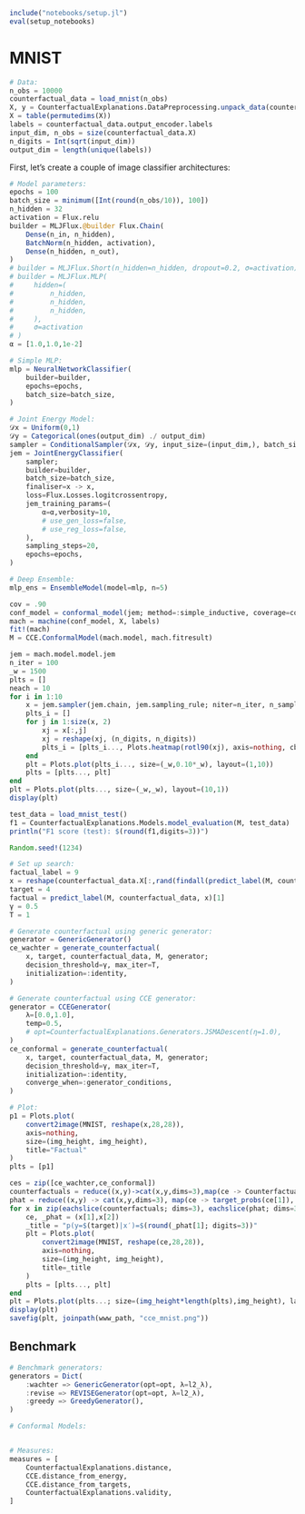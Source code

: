 ```julia
include("notebooks/setup.jl")
eval(setup_notebooks)
```

# MNIST

```julia
# Data:
n_obs = 10000
counterfactual_data = load_mnist(n_obs)
X, y = CounterfactualExplanations.DataPreprocessing.unpack_data(counterfactual_data)
X = table(permutedims(X))
labels = counterfactual_data.output_encoder.labels
input_dim, n_obs = size(counterfactual_data.X)
n_digits = Int(sqrt(input_dim))
output_dim = length(unique(labels))
```

First, let's create a couple of image classifier architectures:

```julia
# Model parameters:
epochs = 100
batch_size = minimum([Int(round(n_obs/10)), 100])
n_hidden = 32
activation = Flux.relu
builder = MLJFlux.@builder Flux.Chain(
    Dense(n_in, n_hidden),
    BatchNorm(n_hidden, activation),
    Dense(n_hidden, n_out),
)
# builder = MLJFlux.Short(n_hidden=n_hidden, dropout=0.2, σ=activation)
# builder = MLJFlux.MLP(
#     hidden=(
#         n_hidden,
#         n_hidden,
#         n_hidden,
#     ), 
#     σ=activation
# )
α = [1.0,1.0,1e-2]

# Simple MLP:
mlp = NeuralNetworkClassifier(
    builder=builder, 
    epochs=epochs,
    batch_size=batch_size,
)

# Joint Energy Model:
𝒟x = Uniform(0,1)
𝒟y = Categorical(ones(output_dim) ./ output_dim)
sampler = ConditionalSampler(𝒟x, 𝒟y, input_size=(input_dim,), batch_size=batch_size)
jem = JointEnergyClassifier(
    sampler;
    builder=builder,
    batch_size=batch_size,
    finaliser=x -> x,
    loss=Flux.Losses.logitcrossentropy,
    jem_training_params=(
        α=α,verbosity=10,
        # use_gen_loss=false,
        # use_reg_loss=false,
    ),
    sampling_steps=20,
    epochs=epochs,
)

# Deep Ensemble:
mlp_ens = EnsembleModel(model=mlp, n=5)
```

```julia
cov = .90
conf_model = conformal_model(jem; method=:simple_inductive, coverage=cov)
mach = machine(conf_model, X, labels)
fit!(mach)
M = CCE.ConformalModel(mach.model, mach.fitresult)
```

```julia
jem = mach.model.model.jem
n_iter = 100
_w = 1500
plts = []
neach = 10
for i in 1:10
    x = jem.sampler(jem.chain, jem.sampling_rule; niter=n_iter, n_samples=neach, y=i)
    plts_i = []
    for j in 1:size(x, 2)
        xj = x[:,j]
        xj = reshape(xj, (n_digits, n_digits))
        plts_i = [plts_i..., Plots.heatmap(rotl90(xj), axis=nothing, cb=false)]
    end
    plt = Plots.plot(plts_i..., size=(_w,0.10*_w), layout=(1,10))
    plts = [plts..., plt]
end
plt = Plots.plot(plts..., size=(_w,_w), layout=(10,1))
display(plt)
```

```julia
test_data = load_mnist_test()
f1 = CounterfactualExplanations.Models.model_evaluation(M, test_data)
println("F1 score (test): $(round(f1,digits=3))")
```

```julia
Random.seed!(1234)

# Set up search:
factual_label = 9
x = reshape(counterfactual_data.X[:,rand(findall(predict_label(M, counterfactual_data).==factual_label))],input_dim,1)
target = 4
factual = predict_label(M, counterfactual_data, x)[1]
γ = 0.5
T = 1

# Generate counterfactual using generic generator:
generator = GenericGenerator()
ce_wachter = generate_counterfactual(
    x, target, counterfactual_data, M, generator; 
    decision_threshold=γ, max_iter=T,
    initialization=:identity,
)

# Generate counterfactual using CCE generator:
generator = CCEGenerator(
    λ=[0.0,1.0], 
    temp=0.5, 
    # opt=CounterfactualExplanations.Generators.JSMADescent(η=1.0),
)
ce_conformal = generate_counterfactual(
    x, target, counterfactual_data, M, generator; 
    decision_threshold=γ, max_iter=T,
    initialization=:identity,
    converge_when=:generator_conditions,
)

# Plot:
p1 = Plots.plot(
    convert2image(MNIST, reshape(x,28,28)),
    axis=nothing, 
    size=(img_height, img_height),
    title="Factual"
)
plts = [p1]

ces = zip([ce_wachter,ce_conformal])
counterfactuals = reduce((x,y)->cat(x,y,dims=3),map(ce -> CounterfactualExplanations.counterfactual(ce[1]), ces))
phat = reduce((x,y) -> cat(x,y,dims=3), map(ce -> target_probs(ce[1]), ces))
for x in zip(eachslice(counterfactuals; dims=3), eachslice(phat; dims=3))
    ce, _phat = (x[1],x[2])
    _title = "p(y=$(target)|x′)=$(round(_phat[1]; digits=3))"
    plt = Plots.plot(
        convert2image(MNIST, reshape(ce,28,28)),
        axis=nothing, 
        size=(img_height, img_height),
        title=_title
    )
    plts = [plts..., plt]
end
plt = Plots.plot(plts...; size=(img_height*length(plts),img_height), layout=(1,length(plts)))
display(plt)
savefig(plt, joinpath(www_path, "cce_mnist.png"))
```

## Benchmark

```julia
# Benchmark generators:
generators = Dict(
    :wachter => GenericGenerator(opt=opt, λ=l2_λ),
    :revise => REVISEGenerator(opt=opt, λ=l2_λ),
    :greedy => GreedyGenerator(),
)

# Conformal Models: 


# Measures:
measures = [
    CounterfactualExplanations.distance,
    CCE.distance_from_energy,
    CCE.distance_from_targets,
    CounterfactualExplanations.validity,
]
```
